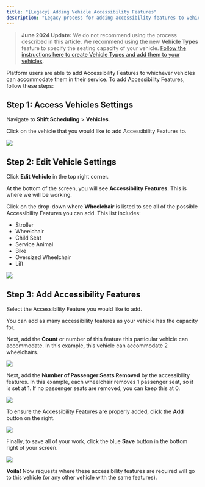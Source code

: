 ```yaml
---
title: "[Legacy] Adding Vehicle Accessibility Features"
description: "Legacy process for adding accessibility features to vehicles in Spare Platform"
---
```


> **June 2024 Update:** We do not recommend using the process described in this article. We recommend using the new **Vehicle Types** feature to specify the seating capacity of your vehicle. [Follow the instructions here to create Vehicle Types and add them to your vehicles](/help-center/spare-operations-schedulers/schedulers-getting-started/creating-vehicle-types).

Platform users are able to add Accessibility Features to whichever vehicles can accommodate them in their service. To add Accessibility Features, follow these steps: 

## Step 1: Access Vehicles Settings

Navigate to **Shift Scheduling** > **Vehicles**.

Click on the vehicle that you would like to add Accessibility Features to.

![](https://spare-74fa64f80617.intercom-attachments-1.com/i/o/967428163/3b5e49097839cfc691e00c34/l_u5wqzPPkjfyvb_Y01Ihmy190vbLOV-ww.png?expires=1753820100&signature=95ba09b167b188242e506da7584ffbc07144e60d355c637fe21b1384de0f1377&req=fSYgEst2nIdcFb4f3HP0gK5bcqzoRPlUcWV3mpRBYkwKEHwCHRB8tjxxGHUs%0ATrA%3D%0A)

## Step 2: Edit Vehicle Settings

Click **Edit Vehicle** in the top right corner.

At the bottom of the screen, you will see **Accessibility Features**. This is where we will be working.

Click on the drop-down where **Wheelchair** is listed to see all of the possible Accessibility Features you can add. This list includes:

- Stroller
- Wheelchair
- Child Seat
- Service Animal
- Bike
- Oversized Wheelchair
- Lift

![](https://spare-74fa64f80617.intercom-attachments-1.com/i/o/967428174/ef2565c5a780ae6a57e52918/fDT1TClsjX9N8n98qU2YtwJzn93I1MuawQ.png?expires=1753820100&signature=5f347e0563c3fa10b8f4135111352db35dbb493bb8e6b75ba03f9c0349b61fc1&req=fSYgEst2nIZbFb4f3HP0gFACNUw37qREpaBz%2FJuup43d7HfHHvuCuJl0Dw3Y%0A2es%3D%0A)

## Step 3: Add Accessibility Features

Select the Accessibility Feature you would like to add.

You can add as many accessibility features as your vehicle has the capacity for.

Next, add the **Count** or number of this feature this particular vehicle can accommodate. In this example, this vehicle can accommodate 2 wheelchairs.

![](https://spare-74fa64f80617.intercom-attachments-1.com/i/o/967428193/be8d178c7bbba8626b550875/CPGTGNqBASyhPHOdA3x7k4eZiNIepc7R5w.png?expires=1753820100&signature=caac26cd6eff6e3d567407f73b5821770c3e1d8603afa35bca0d2f04c589fbaf&req=fSYgEst2nIhcFb4f3HP0gMkRTgqawQbFUP95CZmLEUieYvnWZUYzrW49LbAT%0A5M0%3D%0A)

Next, add the **Number of Passenger Seats Removed** by the accessibility features. In this example, each wheelchair removes 1 passenger seat, so it is set at 1. If no passenger seats are removed, you can keep this at 0. 

![](https://spare-74fa64f80617.intercom-attachments-1.com/i/o/967428211/c4b23b76246243069a980270/xsjfqk3aOLVgwlUymMkn0JMx5PGgqeXE2w.png?expires=1753820100&signature=acd9ba88eed6ff22e88aad4fa8ab6b19615b9c81cacd808ad20598c3023c49aa&req=fSYgEst2n4BeFb4f3HP0gF6TQ3VQZLEqayrzXE1LMxDEUQ1Ymbb5FeTY31dT%0AcTc%3D%0A)

To ensure the Accessibility Features are properly added, click the **Add** button on the right.

![](https://spare-74fa64f80617.intercom-attachments-1.com/i/o/967428217/1b31329c7e616764b70818b6/OFUkyr8A_qlUWF5cl_NkpP-QOyBDA04VyA.png?expires=1753820100&signature=733c32c2af4255497f7c2f4c48aebe82946606a0c3fdb18953607c01c5d0d193&req=fSYgEst2n4BYFb4f3HP0gO0UIfUfCZxwWgiPW5Muuka6SrU1Tv7FFIF1YxBu%0AqcY%3D%0A)

Finally, to save all of your work, click the blue **Save** button in the bottom right of your screen.

![](https://spare-74fa64f80617.intercom-attachments-1.com/i/o/967428237/909e68cfa28e3a49a0922e45/tpIWNwjp5eb2ID9-v3LUdq1kY1T-FLk_6Q.png?expires=1753820100&signature=b5a467d742e73c69b6cbd2d17cc39c63c26d9d1c0897a735541473de74042b35&req=fSYgEst2n4JYFb4f3HP0gNRG9syroyhqnlDQ3CrcypgTGM18sxdFi%2BfnYye3%0A7uQ%3D%0A)

**Voila!** Now requests where these accessibility features are required will go to this vehicle (or any other vehicle with the same features).
